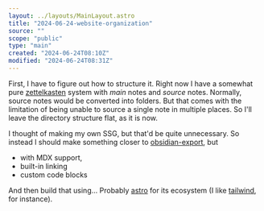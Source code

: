 ```yaml
---
layout: ../layouts/MainLayout.astro
title: "2024-06-24-website-organization"
source: ""
scope: "public"
type: "main"
created: "2024-06-24T08:10Z"
modified: "2024-06-24T08:31Z"
---
```


First, I have to figure out how to structure it. Right now I have a somewhat pure [zettelkasten](zettelkasten) system with *main* notes and *source* notes. Normally, source notes would be converted into folders. But that comes with the limitation of being unable to source a single note in multiple places. So I'll leave the directory structure flat, as it is now.

I thought of making my own SSG, but that'd be quite unnecessary. So instead I should make something closer to [obsidian-export](https://github.com/zoni/obsidian-export), but
- with MDX support,
- built-in linking
- custom code blocks

And then build that using... Probably [astro](astro) for its ecosystem (I like [tailwind](tailwind), for instance).